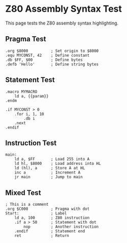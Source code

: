 # Z80 Assembly Syntax Test

This page tests the Z80 assembly syntax highlighting.

## Pragma Test

```z80-klive
.org $8000          ; Set origin to $8000
.equ MYCONST, 42    ; Define constant
.db $FF, $00        ; Define bytes
.defb 'Hello'       ; Define string bytes
```

## Statement Test

```z80-klive
.macro MYMACRO
    ld a, {{param}}
.endm

.if MYCONST > 0
    .for i, 1, 10
        .db i
    .next
.endif
```

## Instruction Test

```z80-klive
main:
    ld a, $FF       ; Load 255 into A
    ld hl, $8000    ; Load address into HL
    ld (hl), a      ; Store A at HL
    inc a           ; Increment A
    jr main         ; Jump to main
```

## Mixed Test

```z80-klive
; This is a comment
.org $C000          ; Pragma with dot
Start:              ; Label
    ld a, 100       ; Z80 instruction
    .if a > 50      ; Statement with dot
        nop         ; Another instruction
    .endif          ; Statement end
    ret             ; Return
```
